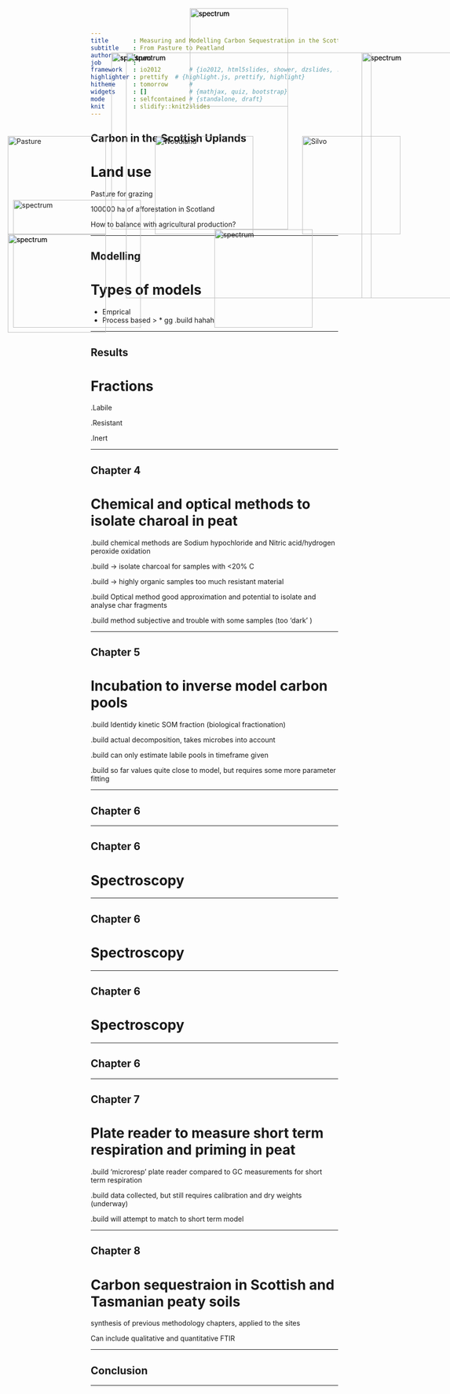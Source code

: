 ```yaml
---
title       : Measuring and Modelling Carbon Sequestration in the Scottish Uplands
subtitle    : From Pasture to Peatland
author      : 
job         : 
framework   : io2012        # {io2012, html5slides, shower, dzslides, ...}
highlighter : prettify  # {highlight.js, prettify, highlight}
hitheme     : tomorrow      # 
widgets     : []            # {mathjax, quiz, bootstrap}
mode        : selfcontained # {standalone, draft}
knit        : slidify::knit2slides
--- 
```




## Carbon in the Scottish Uplands

# Land use



 Pasture for grazing 

100000 ha of afforestation in Scotland  

How to balance with agricultural production?   

<img  STYLE="position:absolute; TOP:280px; LEFT:59px; HEIGHT:200px" src="pas.png" alt="Pasture"> 
<img  STYLE="position:absolute; TOP:280px; LEFT:359px; HEIGHT:200px" src="wood.png" alt="Woodland">
<img  STYLE="position:absolute; TOP:280px; LEFT:659px; HEIGHT:200px" src="silvo.png" alt="Silvo">

--- 

## Modelling

# Types of models

 * Emprical
 * Process based
 > * gg
 .build hahah


<img  STYLE="position:absolute; TOP:410px; LEFT:70px; HEIGHT:260px" src="cstock.png" alt="spectrum">





---

## Results 
# Fractions 

.Labile

.Resistant

.Inert



---

## Chapter 4
# Chemical and optical methods to isolate charoal in peat

.build chemical methods are Sodium hypochloride and Nitric acid/hydrogen peroxide oxidation

.build -> isolate charcoal for samples with <20% C

.build -> highly organic samples too much resistant material

.build Optical method good approximation and potential to isolate and analyse char fragments

.build method subjective and trouble with some samples (too 'dark' )

<img  STYLE="position:absolute; TOP:480px; LEFT:59px; HEIGHT:200px" src="opti.png" alt="spectrum"> 

---


## Chapter 5
# Incubation to inverse model carbon pools

.build Identidy kinetic SOM fraction (biological fractionation)

.build actual decomposition, takes microbes into account

.build can only estimate labile pools in timeframe given

.build so far values quite close to model, but requires some more parameter fitting

<img  STYLE="position:absolute; TOP:480px; LEFT:59px; HEIGHT:200px" src="co2.png" alt="spectrum"> 

---

## Chapter 6


<img  STYLE="position:absolute; TOP:110px; LEFT:270px; HEIGHT:360px" src="spectrum.png" alt="spectrum"> 

--- 

## Chapter 6
# Spectroscopy 


<img  STYLE="position:absolute; TOP:110px; LEFT:270px; HEIGHT:360px" src="spectrum.png" alt="spectrum"> 

<img  STYLE="position:absolute; TOP:20px; LEFT:430px; HEIGHT:200px" src="resp.png" alt="spectrum"> 



--- 

## Chapter 6
# Spectroscopy 


<img  STYLE="position:absolute; TOP:110px; LEFT:270px; HEIGHT:360px" src="spectrum.png" alt="spectrum"> 

<img  STYLE="position:absolute; TOP:20px; LEFT:430px; HEIGHT:200px" src="resp.png" alt="spectrum"> 

<img  STYLE="position:absolute; TOP:110px; LEFT:780px; HEIGHT:500px" src="proc.png" alt="spectrum">

--- 

## Chapter 6
# Spectroscopy 


<img  STYLE="position:absolute; TOP:110px; LEFT:270px; HEIGHT:360px" src="spectrum.png" alt="spectrum"> 

<img  STYLE="position:absolute; TOP:20px; LEFT:430px; HEIGHT:200px" src="resp.png" alt="spectrum"> 

<img  STYLE="position:absolute; TOP:110px; LEFT:780px; HEIGHT:500px" src="proc.png" alt="spectrum">

<img  STYLE="position:absolute; TOP:470px; LEFT:480px; HEIGHT:200px" src="res.png" alt="spectrum">

--- 

## Chapter 6


<img  STYLE="position:absolute; TOP:110px; LEFT:300px; HEIGHT:500px" src="ipsposter2.png" alt="spectrum">
 



---

## Chapter 7
# Plate reader to measure short term respiration and priming in peat

.build 'microresp' plate reader compared to GC measurements for short term respiration

.build data collected, but still requires calibration and dry weights (underway)

.build will attempt to match to short term model

---

## Chapter 8
# Carbon sequestraion in Scottish and Tasmanian peaty soils

synthesis of previous methodology chapters, applied to the sites

Can include qualitative and quantitative FTIR

---

## Conclusion

<img  STYLE="position:absolute; TOP:110px; LEFT:300px; HEIGHT:500px" src="fire.png" alt="spectrum">

---
